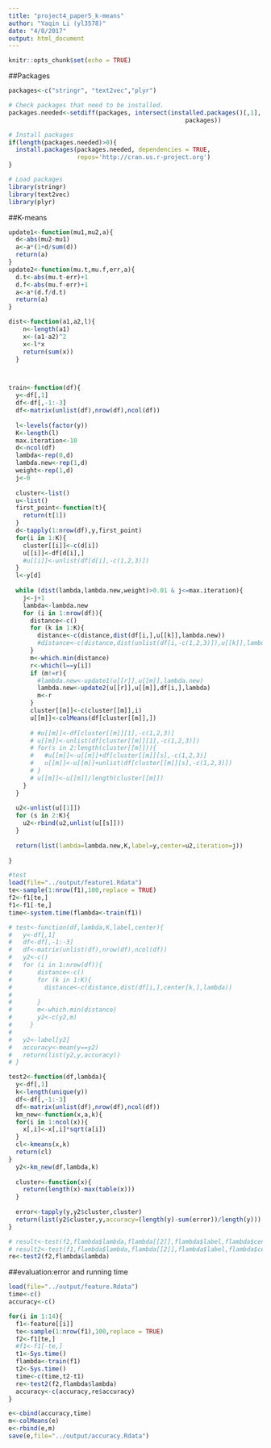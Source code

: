 ```yaml
---
title: "project4_paper5_k-means"
author: "Yaqin Li (yl3578)"
date: "4/8/2017"
output: html_document
---
```


```r
knitr::opts_chunk$set(echo = TRUE)
```

##Packages

```r
packages<-c("stringr", "text2vec","plyr")

# Check packages that need to be installed.
packages.needed<-setdiff(packages, intersect(installed.packages()[,1], 
                                                 packages))

# Install packages
if(length(packages.needed)>0){
  install.packages(packages.needed, dependencies = TRUE,
                   repos='http://cran.us.r-project.org')
}

# Load packages
library(stringr)
library(text2vec)
library(plyr)
```

##K-means

```r

update1<-function(mu1,mu2,a){
  d<-abs(mu2-mu1)
  a<-a*(1+d/sum(d))
  return(a)
}
update2<-function(mu.t,mu.f,err,a){
  d.t<-abs(mu.t-err)+1
  d.f<-abs(mu.f-err)+1
  a<-a*(d.f/d.t)
  return(a)
}

dist<-function(a1,a2,l){
    n<-length(a1)
    x<-(a1-a2)^2
    x<-l*x
    return(sum(x))
  }



train<-function(df){
  y<-df[,1]
  df<-df[,-1:-3]
  df<-matrix(unlist(df),nrow(df),ncol(df))
  
  l<-levels(factor(y))
  K<-length(l)
  max.iteration<-10
  d<-ncol(df)
  lambda<-rep(0,d)
  lambda.new<-rep(1,d)
  weight<-rep(1,d)
  j<-0
  
  cluster<-list()
  u<-list()
  first_point<-function(t){
    return(t[1])
  }
  d<-tapply(1:nrow(df),y,first_point)
  for(i in 1:K){
    cluster[[i]]<-c(d[i])
    u[[i]]<-df[d[i],]
    #u[[i]]<-unlist(df[d[i],-c(1,2,3)])
  }
  l<-y[d]
  
  while (dist(lambda,lambda.new,weight)>0.01 & j<=max.iteration){
    j<-j+1
    lambda<-lambda.new
    for (i in 1:nrow(df)){
      distance<-c()
      for (k in 1:K){
        distance<-c(distance,dist(df[i,],u[[k]],lambda.new))
        #distance<-c(distance,dist(unlist(df[i,-c(1,2,3)]),u[[k]],lambda.new))
      }
      m<-which.min(distance)
      r<-which(l==y[i])
      if (m!=r){
        #lambda.new<-update1(u[[r]],u[[m]],lambda.new)
        lambda.new<-update2(u[[r]],u[[m]],df[i,],lambda)
        m<-r
      }
      cluster[[m]]<-c(cluster[[m]],i)
      u[[m]]<-colMeans(df[cluster[[m]],])
      
      # #u[[m]]<-df[cluster[[m]][1],-c(1,2,3)]
      # u[[m]]<-unlist(df[cluster[[m]][1],-c(1,2,3)])
      # for(s in 2:length(cluster[[m]])){
      #   #u[[m]]<-u[[m]]+df[cluster[[m]][s],-c(1,2,3)]
      #   u[[m]]<-u[[m]]+unlist(df[cluster[[m]][s],-c(1,2,3)])
      # }
      # u[[m]]<-u[[m]]/length(cluster[[m]])
    }
  }
  
  u2<-unlist(u[[1]])
  for (s in 2:K){
    u2<-rbind(u2,unlist(u[[s]]))
  }
  
  return(list(lambda=lambda.new,K,label=y,center=u2,iteration=j))
  
}

#test
load(file="../output/feature1.Rdata")
te<-sample(1:nrow(f1),100,replace = TRUE)
f2<-f1[te,]
f1<-f1[-te,]
time<-system.time(flambda<-train(f1))

# test<-function(df,lambda,K,label,center){
#   y<-df[,1]
#   df<-df[,-1:-3]
#   df<-matrix(unlist(df),nrow(df),ncol(df))
#   y2<-c()
#   for (i in 1:nrow(df)){
#       distance<-c()
#       for (k in 1:K){
#         distance<-c(distance,dist(df[i,],center[k,],lambda))
#         
#       }
#       m<-which.min(distance)
#       y2<-c(y2,m)
#     }
#   
#   y2<-label[y2]
#   accuracy<-mean(y==y2)
#   return(list(y2,y,accuracy))
# }

test2<-function(df,lambda){
  y<-df[,1]
  k<-length(unique(y))
  df<-df[,-1:-3]
  df<-matrix(unlist(df),nrow(df),ncol(df))
  km_new<-function(x,a,k){
  for(i in 1:ncol(x)){
    x[,i]<-x[,i]*sqrt(a[i])
  }
  cl<-kmeans(x,k)
  return(cl)
}
  y2<-km_new(df,lambda,k)
  
  cluster<-function(x){
    return(length(x)-max(table(x)))
  }
  
  error<-tapply(y,y2$cluster,cluster)
  return(list(y2$cluster,y,accuracy=(length(y)-sum(error))/length(y)))
}

# result<-test(f2,flambda$lambda,flambda[[2]],flambda$label,flambda$center)
# result2<-test(f1,flambda$lambda,flambda[[2]],flambda$label,flambda$center)
re<-test2(f2,flambda$lambda)

```


##evaluation:error and running time

```r
load(file="../output/feature.Rdata")
time<-c()
accuracy<-c()

for(i in 1:14){
  f1<-feature[[i]]
  te<-sample(1:nrow(f1),100,replace = TRUE)
  f2<-f1[te,]
  #f1<-f1[-te,]
  t1<-Sys.time()
  flambda<-train(f1)
  t2<-Sys.time()
  time<-c(time,t2-t1)
  re<-test2(f2,flambda$lambda)
  accuracy<-c(accuracy,re$accuracy)
}

e<-cbind(accuracy,time)
m<-colMeans(e)
e<-rbind(e,m)
save(e,file="../output/accuracy.Rdata")

```

